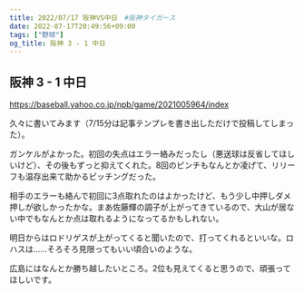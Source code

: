 ```yaml
---
title: 2022/07/17 阪神VS中日　#阪神タイガース
date: 2022-07-17T20:49:56+09:00
tags: ["野球"]
og_title: 阪神 3 - 1 中日
---
```


## 阪神 3 - 1 中日

https://baseball.yahoo.co.jp/npb/game/2021005964/index

久々に書いてみます（7/15分は記事テンプレを書き出しただけで投稿してしまった）。

ガンケルがよかった。初回の失点はエラー絡みだったし（悪送球は反省してほしいけど）、その後もずっと抑えてくれた。8回のピンチもなんとか凌げて、リリーフも温存出来て助かるピッチングだった。

相手のエラーも絡んで初回に3点取れたのはよかったけど、もう少し中押しダメ押しが欲しかったかな。まあ佐藤輝の調子が上がってきているので、大山が居ない中でもなんとか点は取れるようになってるかもしれない。

明日からはロドリゲスが上がってくると聞いたので、打ってくれるといいな。ロハスは……そろそろ見限ってもいい頃合いのような。

広島にはなんとか勝ち越したいところ。2位も見えてくると思うので、頑張ってほしいです。
